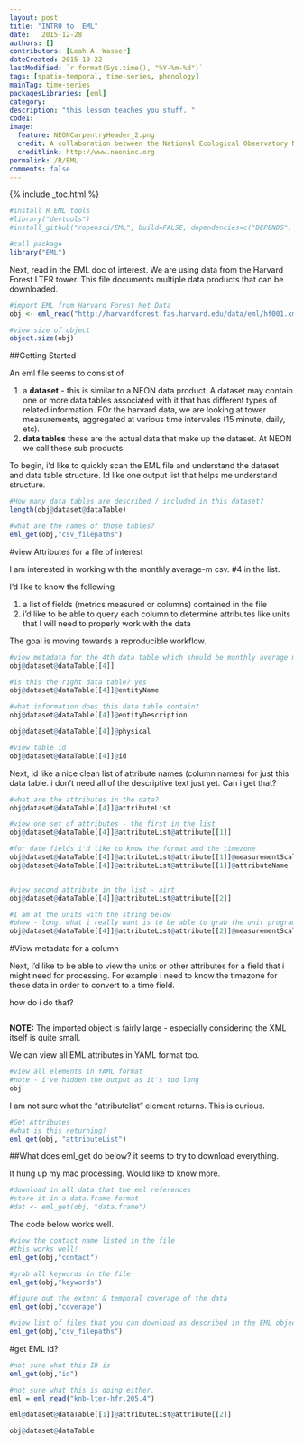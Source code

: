 ```yaml
---
layout: post
title: "INTRO to  EML"
date:   2015-12-28
authors: []
contributors: [Leah A. Wasser]
dateCreated: 2015-10-22
lastModified: `r format(Sys.time(), "%Y-%m-%d")`
tags: [spatio-temporal, time-series, phenology]
mainTag: time-series
packagesLibraries: [eml]
category: 
description: "this lesson teaches you stuff. "
code1: 
image:
  feature: NEONCarpentryHeader_2.png
  credit: A collaboration between the National Ecological Observatory Network (NEON) and Data Carpentry
  creditlink: http://www.neoninc.org
permalink: /R/EML
comments: false
---
```


{% include _toc.html %}

```r
#install R EML tools
#library("devtools")
#install_github("ropensci/EML", build=FALSE, dependencies=c("DEPENDS", "IMPORTS"))

#call package
library("EML")

```

Next, read in the EML doc of interest. We are using data from the Harvard 
Forest LTER tower. This file documents multiple data products that can be downloaded.

```r
#import EML from Harvard Forest Met Data
obj <- eml_read("http://harvardforest.fas.harvard.edu/data/eml/hf001.xml")

#view size of object
object.size(obj)
```

##Getting Started

An eml file seems to consist of

1. a **dataset** - this is similar to a NEON data product. A dataset may contain
one or more data tables associated with it that has different types of related
information. FOr the harvard data, we are looking at tower measurements, aggregated
at various time intervales (15 minute, daily, etc).
2. **data tables** these are the actual data that make up the dataset. At NEON
we call these sub products.

To begin, i'd like to quickly scan the EML file and understand the 
dataset and data table structure. Id like one output list that helps me understand
structure.



```r

#How many data tables are described / included in this dataset?
length(obj@dataset@dataTable)

#what are the names of those tables?
eml_get(obj,"csv_filepaths")


```

#view Attributes for a file of interest

I am interested in working with the monthly average-m csv. #4 in the list. 

I'd like to know the following

1. a list of fields (metrics measured or columns) contained in the file
2. i'd like to be able to query each column to determine attributes like units that
I will need to properly work with the data

The goal is moving towards a reproducible workflow.

```r
#view metadata for the 4th data table which should be monthly average metric
obj@dataset@dataTable[[4]]

#is this the right data table? yes
obj@dataset@dataTable[[4]]@entityName

#what information does this data table contain?
obj@dataset@dataTable[[4]]@entityDescription

obj@dataset@dataTable[[4]]@physical

#view table id
obj@dataset@dataTable[[4]]@id

```

Next, id like a nice clean list of attribute names (column names) for just this
data table. i don't need all of the descriptive text just yet. Can i get that?

```r
#what are the attributes in the data?
obj@dataset@dataTable[[4]]@attributeList

#view one set of attributes - the first in the list
obj@dataset@dataTable[[4]]@attributeList@attribute[[1]]

#for date fields i'd like to know the format and the timezone
obj@dataset@dataTable[[4]]@attributeList@attribute[[1]]@measurementScale
obj@dataset@dataTable[[4]]@attributeList@attribute[[1]]@attributeName


#view second attribute in the list - airt
obj@dataset@dataTable[[4]]@attributeList@attribute[[2]]

#I am at the units with the string below
#phew - long. what i really want is to be able to grab the unit programmatically
obj@dataset@dataTable[[4]]@attributeList@attribute[[2]]@measurementScale

```


#View metadata for a column

Next, i'd like to be able to view the units or other attributes for a field that
i might need for processing. For example i need to know the timezone for these
data in order to convert to a time field.

how do i do that?

```r

```




**NOTE:** The imported object is fairly large - especially considering the XML itself is
quite small.

We can view all EML attributes in YAML format too.
```r
#view all elements in YAML format
#note - i've hidden the output as it's too long
obj
```

I am not sure what the "attributelist" element returns. This is curious.

```r
#Get Attributes
#what is this returning?
eml_get(obj, "attributeList")

```

##What does eml_get do below? it seems to try to download everything.

It hung up my mac processing. Would like to know more. 

```r
#download in all data that the eml references
#store it in a data.frame format
#dat <- eml_get(obj, "data.frame")

```

The code below works well.

```r
#view the contact name listed in the file
#this works well!
eml_get(obj,"contact")

#grab all keywords in the file
eml_get(obj,"keywords")

#figure out the extent & temporal coverage of the data
eml_get(obj,"coverage")

#view list of files that you can download as described in the EML object 
eml_get(obj,"csv_filepaths")
```

#get EML id?

```r
#not sure what this ID is
eml_get(obj,"id")

#not sure what this is doing either.
eml = eml_read("knb-lter-hfr.205.4")

eml@dataset@dataTable[[1]]@attributeList@attribute[[2]]

obj@dataset@dataTable

```



